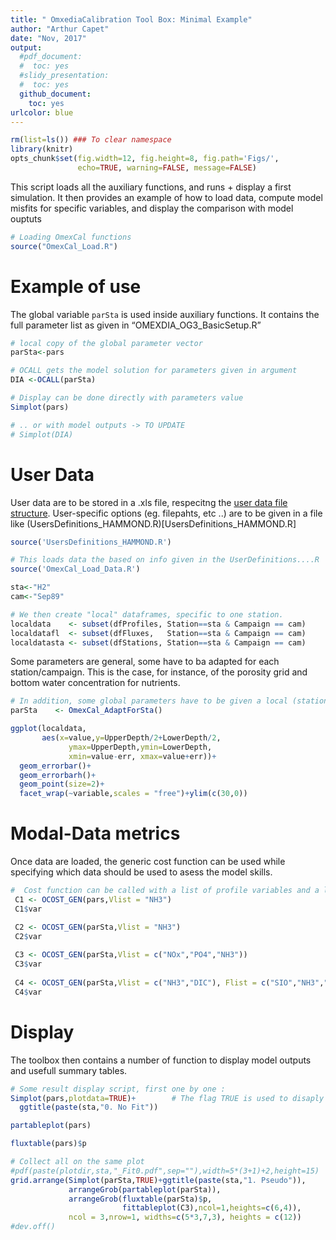 ```yaml
---
title: " OmxediaCalibration Tool Box: Minimal Example"
author: "Arthur Capet"
date: "Nov, 2017"
output: 
  #pdf_document:
  #  toc: yes
  #slidy_presentation:
  #  toc: yes
  github_document:
    toc: yes
urlcolor: blue
---
```


```r
rm(list=ls()) ### To clear namespace
library(knitr)
opts_chunk$set(fig.width=12, fig.height=8, fig.path='Figs/',
               echo=TRUE, warning=FALSE, message=FALSE)
```


 This script loads all the auxiliary functions, and runs + display a first simulation.
 It then provides an example of how to load data, compute model misfits for specific variables, 
 and display the comparison with model ouptuts

```r
# Loading OmexCal functions
source("OmexCal_Load.R")
```

# Example of use

The global variable `parSta` is used inside auxiliary functions.
It contains the full parameter list as given in "OMEXDIA_OG3_BasicSetup.R"

```r
# local copy of the global parameter vector
parSta<-pars

# OCALL gets the model solution for parameters given in argument
DIA <-OCALL(parSta)

# Display can be done directly with parameters value
Simplot(pars)

# .. or with model outputs -> TO UPDATE
# Simplot(DIA)

```

#  User Data

User data are to be stored in a .xls file, respecitng the [user data file structure](datastructure.md).
User-specific options (eg. filepahts, etc ..) are to be given in a file like (UsersDefinitions_HAMMOND.R)[UsersDefinitions_HAMMOND.R]

```r
source('UsersDefinitions_HAMMOND.R')

# This loads data the based on info given in the UserDefinitions....R
source('OmexCal_Load_Data.R')

sta<-"H2"
cam<-"Sep89"

# We then create "local" dataframes, specific to one station.
localdata    <- subset(dfProfiles, Station==sta & Campaign == cam)
localdatafl  <- subset(dfFluxes,   Station==sta & Campaign == cam)
localdatasta <- subset(dfStations, Station==sta & Campaign == cam)
```

Some parameters are general, some have to ba adapted for each station/campaign.
This is the case, for instance, of the porosity grid and bottom water concentration for nutrients.

```r
# In addition, some global parameters have to be given a local (station+campagin) value
parSta    <- OmexCal_AdaptForSta()

ggplot(localdata,
       aes(x=value,y=UpperDepth/2+LowerDepth/2,
             ymax=UpperDepth,ymin=LowerDepth,
             xmin=value-err, xmax=value+err))+
  geom_errorbar()+
  geom_errorbarh()+
  geom_point(size=2)+
  facet_wrap(~variable,scales = "free")+ylim(c(30,0))

```

# Modal-Data metrics

Once data are loaded, the generic cost function can be used while specifying which data should be used to asess the model skills.
```r
#  Cost function can be called with a list of profile variables and a list of flux variables
 C1 <- OCOST_GEN(pars,Vlist = "NH3")
 C1$var

 C2 <- OCOST_GEN(parSta,Vlist = "NH3")
 C2$var
 
 C3 <- OCOST_GEN(parSta,Vlist = c("NOx","PO4","NH3"))
 C3$var
 
 C4 <- OCOST_GEN(parSta,Vlist = c("NH3","DIC"), Flist = c("SIO","NH3","NOx"))
 C4$var
```

# Display 

The toolbox then contains a number of function to display model outputs and usefull summary tables.
```r
# Some result display script, first one by one : 
Simplot(pars,plotdata=TRUE)+        # The flag TRUE is used to disaply the data along model ouputs
  ggtitle(paste(sta,"0. No Fit"))

partableplot(pars)

fluxtable(pars)$p

# Collect all on the same plot
#pdf(paste(plotdir,sta,"_Fit0.pdf",sep=""),width=5*(3+1)+2,height=15)
grid.arrange(Simplot(parSta,TRUE)+ggtitle(paste(sta,"1. Pseudo")),
             arrangeGrob(partableplot(parSta)),
             arrangeGrob(fluxtable(parSta)$p,
                         fittableplot(C3),ncol=1,heights=c(6,4)),
             ncol = 3,nrow=1, widths=c(5*3,7,3), heights = c(12))
#dev.off()
```

